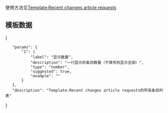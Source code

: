 <noinclude>{{Documentation subpage}}</noinclude>
{{Used in system|[[MediaWiki:Recentchangestext]]}}
{{Lua|Module:Random}}
使用方法见[[Template:Recent changes article requests]]

==模板数据==
<templatedata>
{
	"params": {
		"1": {
			"label": "显示数量",
			"description": "一行显示的条目数量（不填写则显示全部）",
			"type": "number",
			"suggested": true,
			"example": "{{Recent changes article requests/list|6}}"
		}
	},
	"description": "Template:Recent changes article requests的所有条目列表"
}
</templatedata>

<includeonly>{{sandbox other||
<!-- 本行下加入模板的分類，跨維基連結加入Wikidata（參見[[Wikipedia:Wikidata]]） -->

}}</includeonly>